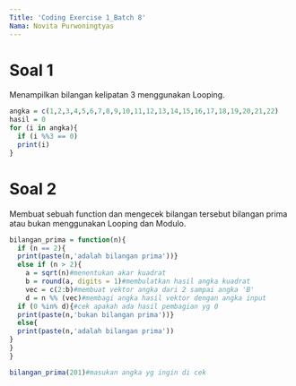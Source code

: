 ```yaml
---
Title: 'Coding Exercise 1_Batch 8'
Nama: Novita Purwoningtyas
---
```


# Soal 1

Menampilkan bilangan kelipatan 3 menggunakan Looping.

```r
angka = c(1,2,3,4,5,6,7,8,9,10,11,12,13,14,15,16,17,18,19,20,21,22)
hasil = 0
for (i in angka){
  if (i %%3 == 0)
  print(i)
}
```

# Soal 2

Membuat sebuah function dan mengecek bilangan tersebut bilangan prima atau bukan menggunakan Looping dan Modulo.

```r
bilangan_prima = function(n){
  if (n == 2){
  print(paste(n,'adalah bilangan prima'))}
  else if (n > 2){
    a = sqrt(n)#menentukan akar kuadrat
    b = round(a, digits = 1)#membulatkan hasil angka kuadrat
    vec = c(2:b)#membuat vektor angka dari 2 sampai angka 'B'
    d = n %% (vec)#membagi angka hasil vektor dengan angka input
  if (0 %in% d){#cek apakah ada hasil pembagian yg 0
  print(paste(n,'bukan bilangan prima'))}
  else{
  print(paste(n,'adalah bilangan prima'))
}
}
}

```

```r
bilangan_prima(201)#masukan angka yg ingin di cek 

```
